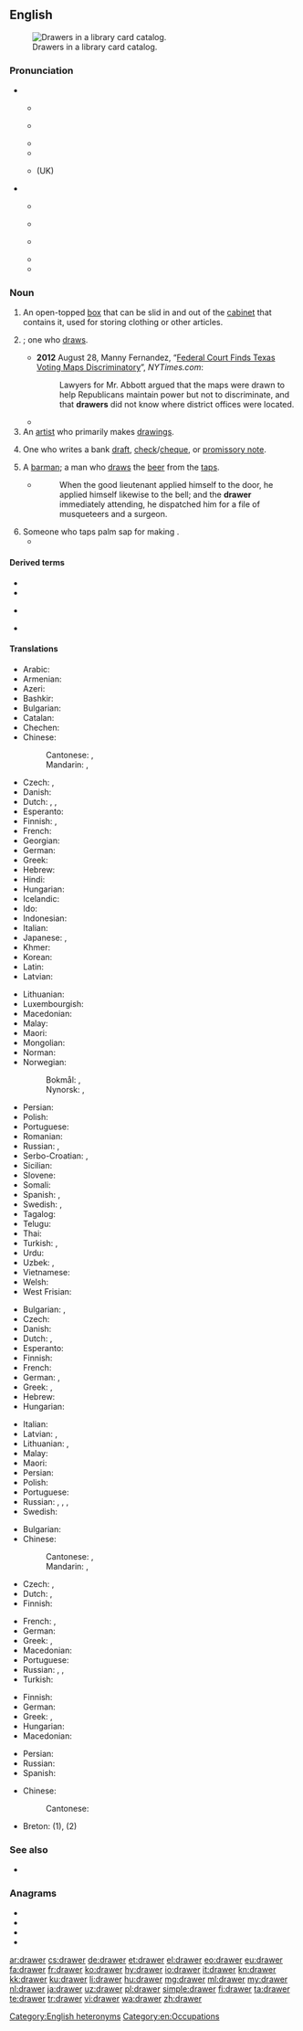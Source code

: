 ==English==
{{wikipedia}}

[[Image:Schlagwortkatalog.jpg|thumb|right|Drawers in a library card catalog.]]

===Pronunciation===
* {{qualifier|box}}
** {{a|UK}} {{IPA|/dɹɔː(ɹ)/|lang=en}}
** {{a|US}} {{IPA|/dɹɔɹ/|lang=en}}
** {{audio|en-us-drawer.ogg|Audio (US)|lang=en}}
** {{rhymes|ɔː(r)|lang=en}}
** {{homophones|draw|lang=en}} (UK)

* {{qualifier|person}}
** {{a|UK}} {{IPA|/ˈdɹɔː.ə(ɹ)/|lang=en}}
** {{a|US}} {{IPA|/ˈdɹɔ.ɚ/|/ˈdɹɔɹɚ/|lang=en}}
** {{a|cot-caught}} {{IPA|/ˈdɹɑ.ɚ/|lang=en}}
** {{audio|en-us-drawer-one_who_draws.ogg|Audio (US)|lang=en}}
** {{rhymes|ɔːə(r)|lang=en}}

===Noun===
{{en-noun}}

# An open-topped [[box]] that can be slid in and out of the [[cabinet]] that contains it, used for storing clothing or other articles.
# {{non-gloss definition|[[agent noun|Agent noun]] of [[draw]]}}; one who [[draw]]s.
#* '''2012''' August 28, Manny Fernandez, “[http://www.nytimes.com/2012/08/29/us/federal-court-calls-texas-voting-maps-discriminatory.html Federal Court Finds Texas Voting Maps Discriminatory]”, ''NYTimes.com'':
#*: Lawyers for Mr. Abbott argued that the maps were drawn to help Republicans maintain power but not to discriminate, and that '''drawers''' did not know where district offices were located.
#* {{quote-journal|author=Gordon Rayner|title=Wanted: discreet drawer of royal bath: Buckingham Palace is seeking a housekeeping assistant for H team&nbsp;– just don't volunteer to change the light bulbs &#91;online version: Wanted: an enthusiastic and proactive individual to run the Queen’s bath, 24 January 2014&#93;|url=http://www.telegraph.co.uk/news/uknews/queen-elizabeth-II/10595259/Wanted-an-enthusiastic-and-proactive-individual-to-run-the-Queens-bath.html|newspaper={{w|The Daily Telegraph}}|date=25 January 2014|page=9|passage=Wanted: discreet '''drawer''' of royal bath [title]&nbsp;... [T]he successful applicant for the role of "housekeeping assistant" mus also be prepared for rather less conventional tasks; such as running the Queen's bath and cleaning her priceless antiques.}}
# An [[artist]] who primarily makes [[drawing]]s.
# {{lb|en|banking}} One who writes a bank [[draft]], [[check]]/[[cheque]], or [[promissory note]].
# A [[barman]]; a man who [[draw]]s the [[beer]] from the [[tap]]s.
#* {{RQ:Fielding Tom Jones|VII|xii}}
#*: When the good lieutenant applied himself to the door, he applied himself likewise to the bell; and the '''drawer''' immediately attending, he dispatched him for a file of musqueteers and a surgeon.
# Someone who taps palm sap for making {{l|en|toddy|id=sap}}.
#* {{quote-book|year=1927|author=[http://openlibrary.org/authors/OL2416183A F. E. Penny]
|chapter=4|title=[http://openlibrary.org/works/OL16814587W Pulling the Strings]
|passage=A turban and loincloth soaked in blood had been found; also a staff. These properties were known to have belonged to a toddy '''drawer'''. He had disappeared.}}

====Derived terms====
{{rel-top3|Terms derived from ''drawer''}}
* {{l|en|drawful}}
* {{l|en|chest of drawers}}
{{rel-mid3}}
* {{l|en|not the sharpest knife in the drawer}}
{{rel-mid3}}
* {{l|en|top drawer}}<!--adjective: of highest importance-->
{{rel-bottom}}

====Translations====
{{trans-top|open-topped box in a cabinet used for storing}}
* Arabic: {{t|ar|جَارُور|m}}
* Armenian: {{t+|hy|դարակ}}
* Azeri: {{t|az|siyirtmə}}
* Bashkir: {{t|ba|тартма|sc=Cyrl}}
* Bulgarian: {{t|bg|чекмедже|n}}
* Catalan: {{t+|ca|calaix|m}}
* Chechen: {{t|ce|яьшка}}
* Chinese:
*: Cantonese: {{t|yue|櫃桶|sc=Hani}}, {{t|yue|柜桶|tr=gwai6 tung2|sc=Hani}}
*: Mandarin: {{t+|cmn|抽屜|sc=Hani}}, {{t+|cmn|抽屉|tr=chōutì|sc=Hani}}
* Czech: {{t+|cs|zásuvka|f}}, {{t|cs|šuplík|m}}
* Danish: {{t|da|skuffe|c}}
* Dutch: {{t+|nl|lade}}, {{t+|nl|la}}, {{qualifier|Flemish}} {{t+|nl|schuif}}
* Esperanto: {{t|eo|tirkesto}}
* Finnish: {{t+|fi|vetolaatikko}}, {{t+|fi|laatikko}}
* French: {{t+|fr|tiroir|m}}
* Georgian: {{t|ka|უჯრა}}
* German: {{t+|de|Schublade|f}}
* Greek: {{t+|el|συρτάρι|n}}
* Hebrew: {{t+|he|מְגֵרָה|m}}
* Hindi: {{t|hi|दराज़|f|tr=darāz|sc=Deva}}
* Hungarian: {{t+|hu|fiók}}
* Icelandic: {{t|is|skúffa|f}}
* Ido: {{t|io|tir-kesto}}
* Indonesian: {{t+|id|laci}}
* Italian: {{t+|it|cassetto|m}}
* Japanese: {{t|ja|引き出し|tr=ひきだし, hikidashi}}, {{t|ja|引出し|tr=ひきだし, hikidashi}}
* Khmer: {{t+|km|ថត|tr=tʰɑɑt|sc=Khmr}}
* Korean: {{t+|ko|서랍|sc=Kore}}
* Latin: {{t|la|loculus}}
* Latvian: {{t|lv|atvilktne|f}}
{{trans-mid}}
* Lithuanian: {{t|lt|stalčius|m}}
* Luxembourgish: {{t|lb|Tirang|m}}
* Macedonian: {{t|mk|фио́ка|f}}
* Malay: {{t|ms|laci}}
* Maori: {{t|mi|toroa}}
* Mongolian: {{t+|mn|шургуулга}}
* Norman: {{t|nrf|halaeux|m}} {{qualifier|Guernsey}}
* Norwegian:
*: Bokmål: {{t|nb|skuff|m}}, {{t|nb|skuffe|m|f}}
*: Nynorsk: {{t|nn|skuff|m}}, {{t|nn|skuffe|f}}
* Persian: {{t+|fa|کشو|tr=kesho}}
* Polish: {{t+|pl|szuflada|f}}
* Portuguese: {{t+|pt|gaveta|f}}
* Romanian: {{t+|ro|sertar|n}}
* Russian: {{t+|ru|я́щик|m}}, {{t+|ru|выдвижно́й я́щик|m}}
* Serbo-Croatian: {{t-check|sh|ladica|f}}, {{t-check|sh|fioka|f}}
* Sicilian: {{t+|scn|casciuni|m}}
* Slovene: {{t+|sl|predal|m}}
* Somali: {{t|so|dhaansha}}
* Spanish: {{t+|es|cajón|m}}, {{t|es|gaveta|f}} {{qualifier|Cuba|Spain's Canary Islands|Venezuela}}
* Swedish: {{t+|sv|byrålåda}}, {{t+|sv|låda|c}}
* Tagalog: {{t|tl|kalsunsilyo}}
* Telugu: {{t+|te|సొరుగు|sc=Telu}}
* Thai: {{t+|th|เก๊ะ|sc=Thai}}
* Turkish: {{t+|tr|çekmece}}, {{t+|tr|göz}}
* Urdu: {{t|ur|دراز|f|tr=darāz|sc=ur-Arab}}
* Uzbek: {{t+|uz|g'aladon}}, {{t+|uz|tortma}}
* Vietnamese: {{t+|vi|ngăn kéo}}
* Welsh: {{t|cy|drôr|f}}
* West Frisian: {{t|fy|laad}}
{{trans-bottom}}

{{trans-top|one who draws something}}
* Bulgarian: {{t|bg|черто́жник|m}}, {{t|bg|рисувач|m}}
* Czech: {{t|cs|kreslíř|m}}
* Danish: {{t+|da|tegner|c}}
* Dutch: {{t+|nl|tekenaar|m}}, {{t+|nl|tekenares|f}}
* Esperanto: {{t|eo|desegnisto}}
* Finnish: {{t+|fi|piirtäjä}}
* French: {{t+|fr|dessinateur|m}}
* German: {{t+|de|Zeichner|m}}, {{t+|de|Zeichnerin|f}}
* Greek: {{t+|el|σχεδιαστής|m}}, {{t+|el|σχεδιάστρια|f}}
* Hebrew: {{t|he|מְסַרְטֵט|tr=mesartét|sc=Hebr}}
* Hungarian: {{t+|hu|rajzoló}}
{{trans-mid}}
* Italian: {{t+|it|disegnatore|m}}
* Latvian: {{t|lv|zīmētājs|m}}, {{t|lv|rasētājs|m}}
* Lithuanian: {{t|lt|piešėjas|m}}, {{t|lt|braižytojas|m}}
* Malay: {{t|ms|pelukis}}
* Maori: {{t|mi|kaituhi}}
* Persian: {{t+|fa|کشنده|tr=kešande}}
* Polish: {{t+|pl|rysownik|m}}
* Portuguese: {{t+|pt|desenhista|m|f}}
* Russian: {{t+|ru|чертёжник|m}}, {{t+|ru|чертёжница|f}}, {{t+|ru|худо́жник|m}}, {{t+|ru|худо́жница|f}}
* Swedish: {{t+|sv|tecknare|c}}
{{trans-bottom}}

{{trans-top|artist who primarily makes drawings}}
* Bulgarian: {{t+|bg|гра́фик|m}}
* Chinese:
*: Cantonese: {{t|yue|畫家|sc=Hani}}, {{t|yue|画家|tr=waa6-2 gaa1|sc=Hani}}
*: Mandarin: {{t+|cmn|畫家|sc=Hani}}, {{t+|cmn|画家|tr=huàjiā|sc=Hani}}
* Czech: {{t|cs|kreslíř|m}}, {{t+|cs|kreslířka|f}}
* Dutch: {{t+|nl|tekenaar|m}}, {{t+|nl|tekenares|f}}
* Finnish: {{t+|fi|piirtäjä}}
{{trans-mid}}
* French: {{t+|fr|dessinateur|m}}, {{t+|fr|dessinatrice|f}}
* German: {{t+|de|Zeichner|m}}
* Greek: {{t+|el|σχεδιαστής|m}}, {{t+|el|σχεδιάστρια|f}}
* Macedonian: {{t|mk|цр́тач|m}}
* Portuguese: {{t+|pt|desenhista|m|f}}
* Russian: {{t+|ru|чертёжник|m}}, {{t+|ru|чертёжница|f}}, {{t+|ru|гра́фик|m}}
* Turkish: {{t+|tr|çizer}}
{{trans-bottom}}

{{trans-top|one who writes a bank draft, check/cheque or promissory note}}
* Finnish: {{t+|fi|asettaja}}
* German: {{t+|de|Aussteller|m}}
* Greek: {{t+|el|εκδότης|m}}, {{t+|el|εκδότρια|f}}
* Hungarian: {{t+|hu|kiállító}}
* Macedonian: {{t|mk|траса́нт|m}}
{{trans-mid}}
* Persian: {{t|fa|نویسنده چِک|alt=نویسنده چِک، کسی که چِک کِشیده|tr=nevisandeye chek}}
* Russian: {{t+|ru|трасса́нт|m}}
* Spanish: {{t|es|girador|m|f}}
{{trans-bottom}}

{{trans-top|a barman}}
* Chinese:
*: Cantonese: {{t|yue|酒保|tr=tsau po|sc=Hant}}
{{trans-mid}}
{{trans-bottom}}

{{checktrans-top}}
* Breton: {{t+check|br|tiretenn|f}} (1), {{t-check|br|tresour|m}} (2)
{{trans-bottom}}

===See also===
* {{l|en|drawers}}<!--underwear-->

===Anagrams===
* {{l|en|redraw}}
* {{l|en|reward}}
* {{l|en|warder}}
* {{l|en|warred}}

[[Category:English heteronyms]]
[[Category:en:Occupations]]

[[ar:drawer]]
[[cs:drawer]]
[[de:drawer]]
[[et:drawer]]
[[el:drawer]]
[[eo:drawer]]
[[eu:drawer]]
[[fa:drawer]]
[[fr:drawer]]
[[ko:drawer]]
[[hy:drawer]]
[[io:drawer]]
[[it:drawer]]
[[kn:drawer]]
[[kk:drawer]]
[[ku:drawer]]
[[li:drawer]]
[[hu:drawer]]
[[mg:drawer]]
[[ml:drawer]]
[[my:drawer]]
[[nl:drawer]]
[[ja:drawer]]
[[uz:drawer]]
[[pl:drawer]]
[[simple:drawer]]
[[fi:drawer]]
[[ta:drawer]]
[[te:drawer]]
[[tr:drawer]]
[[vi:drawer]]
[[wa:drawer]]
[[zh:drawer]]